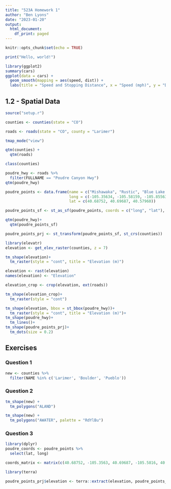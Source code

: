 ```yaml
---
title: "523A Homework 1"
author: "Ben Lyons"
date: "2023-01-20"
output:
  html_document:
    df_print: paged
---
```


```r
knitr::opts_chunk$set(echo = TRUE)
```

```r
print("Hello, world!")
```

```r
library(ggplot2)
summary(cars)
ggplot(data = cars) +
  geom_smooth(mapping = aes(speed, dist)) +
  labs(title = "Speed and Stopping Distance", x = "Speed (mph)", y = "Distance (feet)")
```

## 1.2 - Spatial Data

```r
source("setup.r")
```

```r
counties <- counties(state = "CO")
```

```r
roads <- roads(state = "CO", county = "Larimer")
```

```r
tmap_mode("view")
```

```r
qtm(counties) +
  qtm(roads)
```

```r
class(counties)
```

```r
poudre_hwy <- roads %>%
  filter(FULLNAME == "Poudre Canyon Hwy")
qtm(poudre_hwy)
```

```r
poudre_points <- data.frame(name = c("Mishawaka", "Rustic", "Blue Lake Trailhead"),
                            long = c(-105.35634, -105.58159, -105.85563),
                            lat = c(40.68752, 40.69687, 40.57960))
```

```r
poudre_points_sf <- st_as_sf(poudre_points, coords = c("long", "lat"), crs = 4326)

qtm(poudre_hwy)+
  qtm(poudre_points_sf)
```

```r
poudre_points_prj <- st_transform(poudre_points_sf, st_crs(counties))
```

```r
library(elevatr)
elevation <- get_elev_raster(counties, z = 7)
```

```r
tm_shape(elevation)+
  tm_raster(style = "cont", title = "Elevation (m)")
```

```r
elevation <- rast(elevation)
names(elevation) <- "Elevation"
```

```r
elevation_crop <- crop(elevation, ext(roads))

tm_shape(elevation_crop)+
  tm_raster(style = "cont")
```

```r
tm_shape(elevation, bbox = st_bbox(poudre_hwy))+
  tm_raster(style = "cont", title = "Elevation (m)")+
tm_shape(poudre_hwy)+
  tm_lines()+
tm_shape(poudre_points_prj)+
  tm_dots(size = 0.2)
```

## Exercises

### Question 1

```r
new <- counties %>%
  filter(NAME %in% c('Larimer', 'Boulder', 'Pueblo'))
```

### Question 2

```r
tm_shape(new) +
  tm_polygons("ALAND")
```

```r
tm_shape(new) +
  tm_polygons("AWATER", palette = "RdYlBu")
```

### Question 3

```r
library(dplyr)
poudre_coords <- poudre_points %>%
  select(lat, long)
```

```r
coords_matrix <- matrix(c(40.68752, -105.3563, 40.69687, -105.5816, 40.57960, -105.8556), nrow = 3, ncol = 2, byrow = TRUE)
```

```r
library(terra)

poudre_points_prj$elevation <- terra::extract(elevation, poudre_points_prj)$Elevation
```